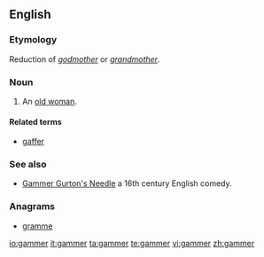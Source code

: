 ==English==

===Etymology===
Reduction of ''[[godmother]]'' or ''[[grandmother]]''.

===Noun===
{{en-noun}}

# {{obsolete}} An [[old woman]].

====Related terms====
*[[gaffer]]

===See also===
* [[w:Gammer Gurton's Needle|Gammer Gurton's Needle]] a 16th century English comedy.

===Anagrams===
*[[gramme]]

[[io:gammer]]
[[it:gammer]]
[[ta:gammer]]
[[te:gammer]]
[[vi:gammer]]
[[zh:gammer]]